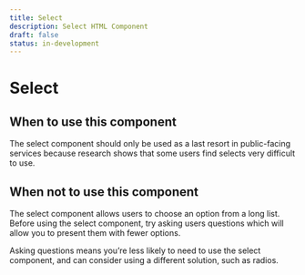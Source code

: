 ```yaml
---
title: Select
description: Select HTML Component
draft: false
status: in-development
---
```


# Select

<ComponentStatusBlock componentId="select" />

## When to use this component

The select component should only be used as a last resort in public-facing services because research shows that some users find selects very difficult to use.

## When not to use this component

The select component allows users to choose an option from a long list. Before using the select component, try asking users questions which will allow you to present them with fewer options.

Asking questions means you’re less likely to need to use the select component, and can consider using a different solution, such as radios.
